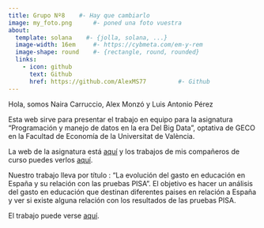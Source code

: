 ---
title: Grupo Nº8    #- Hay que cambiarlo
image: my_foto.png      #- poned una foto vuestra
about:
  template: solana    #- {jolla, solana, ...}
  image-width: 16em     #- https://cybmeta.com/em-y-rem
  image-shape: round    #- {rectangle, round, rounded}
  links:
    - icon: github
      text: Github
      href: https://github.com/AlexMS77         #- Github
---
        
Hola, somos Naira Carruccio, Alex Monzó y Luis Antonio Pérez
      
Esta web sirve para presentar el trabajo en equipo para la asignatura "Programación y manejo de datos en la era Del Big Data", optativa de GECO en la Facultad de Economía de la Universitat de València.

La web de la asignatura está [aquí](https://perezp44.github.io/intro-ds-22-23-web/){target="_blank"} y los trabajos de mis compañeros de curso puedes verlos [aquí](https://perezp44.github.io/intro-ds-22-23-web/07-trabajos_2022-23.html){target="_blank"}.



Nuestro trabajo lleva por título : "La evolución del gasto en educación en España y su relación con las pruebas PISA". El objetivo es hacer un análisis del gasto en educación que destinan diferentes paises en relación a España y ver si existe alguna relación con los resultados de las pruebas PISA.


El trabajo puede verse [aquí](my_trabajo_BigData.html).